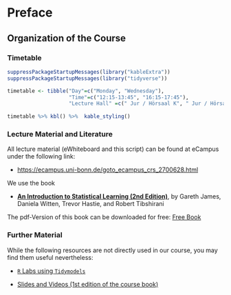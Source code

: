 # Preface {-}

## Organization of the Course {-} 

### Timetable {-}

```r
suppressPackageStartupMessages(library("kableExtra"))
suppressPackageStartupMessages(library("tidyverse"))

timetable <- tibble("Day"=c("Monday", "Wednesday"),
                    "Time"=c("12:15-13:45", "16:15-17:45"),
                    "Lecture Hall" =c("	Jur / Hörsaal K", "	Jur / Hörsaal K"))
           
timetable %>% kbl() %>%  kable_styling()
```




### Lecture Material and Literature {-}


All lecture material (eWhiteboard and this script) can be found at eCampus under the following link:

* [https://ecampus.uni-bonn.de/goto_ecampus_crs_2700628.html](https://ecampus.uni-bonn.de/goto_ecampus_crs_2700628.html)


We use the book 

* [**An Introduction to Statistical Learning (2nd Edition)**](https://www.statlearning.com/), by Gareth James, Daniela Witten, Trevor Hastie, and Robert Tibshirani

The pdf-Version of this book can be downloaded for free: [Free Book](https://hastie.su.domains/ISLR2/ISLRv2_website.pdf)  


### Further Material

While the following resources are not directly used in our course, you may find them useful nevertheless: 

* [`R` Labs using `Tidymodels`](https://emilhvitfeldt.github.io/ISLR-tidymodels-labs/index.html)

* [Slides and Videos (1st edition of the course book)](https://www.dataschool.io/15-hours-of-expert-machine-learning-videos/)




